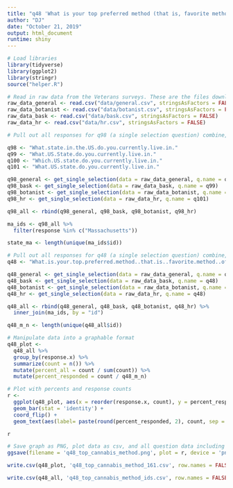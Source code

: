 ```yaml
---
title: "q48 'What is your top preferred method (that is, favorite method) of using cannabis? (Please select one)' (MA Veterans)"
author: "DJ"
date: "October 21, 2019"
output: html_document
runtime: shiny
---
```


```r
# Load libraries
library(tidyverse)
library(ggplot2)
library(stringr)
source("helper.R")
```

```r
# Read in raw data from the Veterans surveys. These are the files downloaded from survey monkey saved as a .csv
raw_data_general <- read.csv("data/general.csv", stringsAsFactors = FALSE)
raw_data_botanist <- read.csv("data/botanist.csv", stringsAsFactors = FALSE)
raw_data_bask <- read.csv("data/bask.csv", stringsAsFactors = FALSE)
raw_data_hr <- read.csv("data/hr.csv", stringsAsFactors = FALSE)
```

```r
# Pull out all responses for q98 (a single selection question) combine, then determine 'question n' (subsequent q are labeled for convenience, do not respond to survey q#)

q98 <- "What.state.in.the.US.do.you.currently.live.in."
q99 <- "What.US.State.do.you.currently.live.in."
q100 <- "Which.US.state.do.you.currently.live.in."
q101 <- "What.US.state.do.you.currently.live.in."

q98_general <- get_single_selection(data = raw_data_general, q.name = q98)
q98_bask <- get_single_selection(data = raw_data_bask, q.name = q99)
q98_botanist <- get_single_selection(data = raw_data_botanist, q.name = q100)
q98_hr <- get_single_selection(data = raw_data_hr, q.name = q101)

q98_all <- rbind(q98_general, q98_bask, q98_botanist, q98_hr)

ma_ids <- q98_all %>% 
  filter(response %in% c("Massachusetts"))

state_ma <- length(unique(ma_ids$id))
```


```r
# Pull out all responses for q48 (a single selection question) combine, then determine 'question n'
q48 <- "What.is.your.top.preferred.method..that.is..favorite.method..of.using.cannabis...Please.select.one."

q48_general <- get_single_selection(data = raw_data_general, q.name = q48)
q48_bask <- get_single_selection(data = raw_data_bask, q.name = q48)
q48_botanist <- get_single_selection(data = raw_data_botanist, q.name = q48)
q48_hr <- get_single_selection(data = raw_data_hr, q.name = q48)

q48_all <- rbind(q48_general, q48_bask, q48_botanist, q48_hr) %>%
  inner_join(ma_ids, by = "id")

q48_m_n <- length(unique(q48_all$id))
```

```r
# Manipulate data into a graphable format
q48_plot <- 
  q48_all %>%
  group_by(response.x) %>%
  summarize(count = n()) %>%
  mutate(percent_all = count / sum(count)) %>%
  mutate(percent_responded = count / q48_m_n)
```

```r
# Plot with percents and response counts
r <- 
  ggplot(q48_plot, aes(x = reorder(response.x, count), y = percent_responded)) +
  geom_bar(stat = 'identity') +
  coord_flip() +
  geom_text(aes(label= paste(round(percent_responded, 2), count, sep = "***")))

r
```

```r
# Save graph as PNG, plot data as csv, and all question data including response IDs as csv (save question n and N at end of plot file as "_x.x")
ggsave(filename = 'q48_top_cannabis_method.png', plot = r, device = 'png')

write.csv(q48_plot, 'q48_top_cannabis_method_161.csv', row.names = FALSE)

write.csv(q48_all, 'q48_top_cannabis_method_ids.csv', row.names = FALSE)
```
